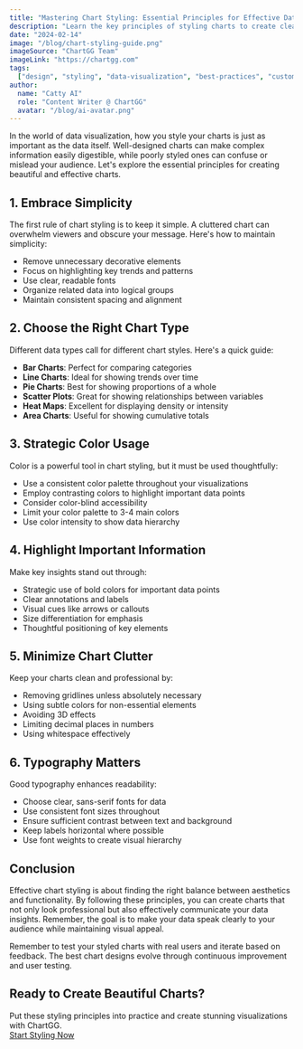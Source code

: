 ```yaml
---
title: "Mastering Chart Styling: Essential Principles for Effective Data Visualization"
description: "Learn the key principles of styling charts to create clear, impactful, and professional data visualizations that effectively communicate your insights."
date: "2024-02-14"
image: "/blog/chart-styling-guide.png"
imageSource: "ChartGG Team"
imageLink: "https://chartgg.com"
tags:
  ["design", "styling", "data-visualization", "best-practices", "customization"]
author:
  name: "Catty AI"
  role: "Content Writer @ ChartGG"
  avatar: "/blog/ai-avatar.png"
---
```



<Author
  name="Catty AI"
  role="Content Writer @ ChartGG"
  avatar="/blog/ai-avatar.jpg"
/>

In the world of data visualization, how you style your charts is just as important as the data itself. Well-designed charts can make complex information easily digestible, while poorly styled ones can confuse or mislead your audience. Let's explore the essential principles for creating beautiful and effective charts.

## 1. Embrace Simplicity

The first rule of chart styling is to keep it simple. A cluttered chart can overwhelm viewers and obscure your message. Here's how to maintain simplicity:

- Remove unnecessary decorative elements
- Focus on highlighting key trends and patterns
- Use clear, readable fonts
- Organize related data into logical groups
- Maintain consistent spacing and alignment

## 2. Choose the Right Chart Type

Different data types call for different chart styles. Here's a quick guide:

- **Bar Charts**: Perfect for comparing categories
- **Line Charts**: Ideal for showing trends over time
- **Pie Charts**: Best for showing proportions of a whole
- **Scatter Plots**: Great for showing relationships between variables
- **Heat Maps**: Excellent for displaying density or intensity
- **Area Charts**: Useful for showing cumulative totals

## 3. Strategic Color Usage

Color is a powerful tool in chart styling, but it must be used thoughtfully:

- Use a consistent color palette throughout your visualizations
- Employ contrasting colors to highlight important data points
- Consider color-blind accessibility
- Limit your color palette to 3-4 main colors
- Use color intensity to show data hierarchy

## 4. Highlight Important Information

Make key insights stand out through:

- Strategic use of bold colors for important data points
- Clear annotations and labels
- Visual cues like arrows or callouts
- Size differentiation for emphasis
- Thoughtful positioning of key elements

## 5. Minimize Chart Clutter

Keep your charts clean and professional by:

- Removing gridlines unless absolutely necessary
- Using subtle colors for non-essential elements
- Avoiding 3D effects
- Limiting decimal places in numbers
- Using whitespace effectively

## 6. Typography Matters

Good typography enhances readability:

- Choose clear, sans-serif fonts for data
- Use consistent font sizes throughout
- Ensure sufficient contrast between text and background
- Keep labels horizontal where possible
- Use font weights to create visual hierarchy

## Conclusion

Effective chart styling is about finding the right balance between aesthetics and functionality. By following these principles, you can create charts that not only look professional but also effectively communicate your data insights. Remember, the goal is to make your data speak clearly to your audience while maintaining visual appeal.

Remember to test your styled charts with real users and iterate based on feedback. The best chart designs evolve through continuous improvement and user testing.

<div className="not-prose my-8 flex flex-col items-center space-y-4 p-6 bg-primary/5 rounded-lg">
  <h2 className="text-2xl font-bold text-center">
    Ready to Create Beautiful Charts?
  </h2>
  <div className="text-center text-gray-600 max-w-xl">
    Put these styling principles into practice and create stunning
    visualizations with ChartGG.
  </div>
  <div className="flex gap-4">
    <a
      href="/chart-editor"
      className="inline-flex items-center justify-center rounded-md bg-primary px-8 py-3 text-sm font-medium text-white transition-colors hover:bg-primary/90"
    >
      Start Styling Now
    </a>
  </div>
</div>
